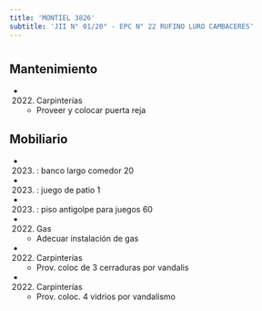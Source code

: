```yaml
---
title: 'MONTIEL 3826'
subtitle: 'JII N° 01/20° - EPC N° 22 RUFINO LURO CAMBACERES'
---
```


#


## Mantenimiento

*  (2022) Carpinterías 
    + Proveer y colocar puerta reja


## Mobiliario

*  (2023) : banco largo comedor 20 

*  (2023) : juego de patio 1 

*  (2023) : piso antigolpe para juegos 60 




*  (2022) Gas 
    + Adecuar instalación de gas

*  (2022) Carpinterías 
    + Prov. coloc de 3 cerraduras por vandalis

*  (2022) Carpinterías 
    + Prov. coloc. 4 vidrios por vandalismo



